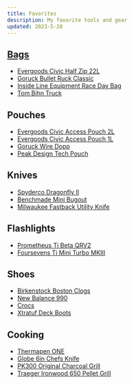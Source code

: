 ```yaml
---
title: Favorites
description: My favorite tools and gear
updated: 2023-5-28
---
```


## [Bags](/favorites/bags)
- [Evergoods Civic Half Zip 22L](https://evergoods.us/collections/civic-half-zip-series/products/civic-half-zip-22l)
- [Goruck Bullet Ruck Classic](https://www.goruck.com/products/bullet-ruck-15l)
- [Inside Line Equipment Race Day Bag](https://ilequipment.com/collections/backpacks/products/race-day-bag)
- [Tom Bihn Truck](https://www.tombihn.com/collections/tote-bags/products/the-truck)

## Pouches
- [Evergoods Civic Access Pouch 2L](https://evergoods.us/collections/crossover-gear-in-stock/products/civic-access-pouch-2l)
- [Evergoods Civic Access Pouch 1L](https://evergoods.us/collections/crossover-gear-in-stock/products/civic-access-pouch-1l)
- [Goruck Wire Dopp](https://www.goruck.com/products/wire-dopp)
- [Peak Design Tech Pouch](https://www.peakdesign.com/products/tech-pouch)

## Knives
- [Spyderco Dragonfly II](https://www.spyderco.com/catalog/details/C28BK2/Dragonfly-trade-2-FRN-Black/610)
- [Benchmade Mini Bugout](https://www.benchmade.com/535bk-2-bugout.html)
- [Milwaukee Fastback Utility Knife](https://www.milwaukeetool.com/Products/Hand-Tools/Cutting/Knives-and-Blades/48-22-1500)

## Flashlights
- [Prometheus Ti Beta QRV2](https://darksucks.com/products/beta-qrv2-titanium)
- [Foursevens Ti Mini Turbo MKIII](https://darksucks.com/products/mini-turbo-mkiii-ti-two-tone)

## Shoes
- [Birkenstock Boston Clogs](https://www.birkenstock.com/us/styles/boston/)
- [New Balance 990](https://www.newbalance.com/990)
- [Crocs](https://www.crocs.com/p/classic-realtree-v2/12132.html)
- [Xtratuf Deck Boots](https://www.xtratuf.com/deck-boots)

## Cooking
- [Thermapen ONE](https://www.thermoworks.com/thermapen-one)
- [Globe 6in Chefs Knife](https://www.globalcutleryusa.com/classic-g58)
- [PK300 Original Charcoal Grill](https://www.pkgrills.com/the-all-new-original-pk300-grill-smoker-graphite/)
- [Traeger Ironwood 650 Pellet Grill](https://www.traeger.com/pellet-grills/ironwood/650)